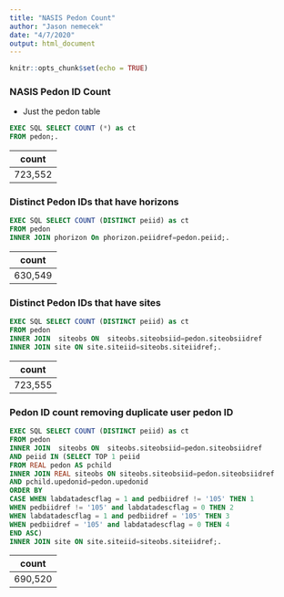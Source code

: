 ```yaml
---
title: "NASIS Pedon Count"
author: "Jason nemecek"
date: "4/7/2020"
output: html_document
---
```


```r
knitr::opts_chunk$set(echo = TRUE)
```

### NASIS Pedon ID Count 
* Just the pedon table

```SQL
EXEC SQL SELECT COUNT (*) as ct
FROM pedon;.
```

|count|
|-----|
|723,552|

### Distinct Pedon IDs that have horizons

```SQL 
EXEC SQL SELECT COUNT (DISTINCT peiid) as ct
FROM pedon
INNER JOIN phorizon On phorizon.peiidref=pedon.peiid;. 
```

|count|
|-----|
|630,549|

### Distinct Pedon IDs that have sites
```SQL 
EXEC SQL SELECT COUNT (DISTINCT peiid) as ct
FROM pedon
INNER JOIN  siteobs ON  siteobs.siteobsiid=pedon.siteobsiidref
INNER JOIN site ON site.siteiid=siteobs.siteiidref;.
````

|count|
|-----|
|723,555|


### Pedon ID count removing duplicate user pedon ID


``` SQL 
EXEC SQL SELECT COUNT (DISTINCT peiid) as ct
FROM pedon
INNER JOIN  siteobs ON  siteobs.siteobsiid=pedon.siteobsiidref
AND peiid IN (SELECT TOP 1 peiid
FROM REAL pedon AS pchild 
INNER JOIN REAL siteobs ON siteobs.siteobsiid=pedon.siteobsiidref 
AND pchild.upedonid=pedon.upedonid 
ORDER BY  
CASE WHEN labdatadescflag = 1 and pedbiidref != '105' THEN 1
WHEN pedbiidref != '105' and labdatadescflag = 0 THEN 2
WHEN labdatadescflag = 1 and pedbiidref = '105' THEN 3
WHEN pedbiidref = '105' and labdatadescflag = 0 THEN 4 
END ASC)
INNER JOIN site ON site.siteiid=siteobs.siteiidref;.
```

|count|
|-----|
|690,520|